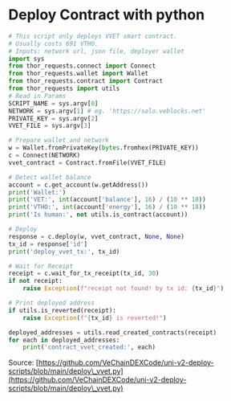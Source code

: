 # Deploy Contract with python

```python
# This script only deploys VVET smart contract.
# Usually costs 691 VTHO.
# Inputs: network url, json file, deployer wallet
import sys
from thor_requests.connect import Connect
from thor_requests.wallet import Wallet
from thor_requests.contract import Contract
from thor_requests import utils
# Read in Params
SCRIPT_NAME = sys.argv[0]
NETWORK = sys.argv[1] # eg. 'https://solo.veblocks.net'
PRIVATE_KEY = sys.argv[2]
VVET_FILE = sys.argv[3]

# Prepare wallet and network
w = Wallet.fromPrivateKey(bytes.fromhex(PRIVATE_KEY))
c = Connect(NETWORK)
vvet_contract = Contract.fromFile(VVET_FILE)

# Detect wallet balance
account = c.get_account(w.getAddress())
print('Wallet:')
print('VET:', int(account['balance'], 16) / (10 ** 18))
print('VTHO:', int(account['energy'], 16) / (10 ** 18))
print('Is human:', not utils.is_contract(account))

# Deploy
response = c.deploy(w, vvet_contract, None, None)
tx_id = response['id']
print('deploy_vvet_tx:', tx_id)

# Wait for Receipt
receipt = c.wait_for_tx_receipt(tx_id, 30)
if not receipt:
    raise Exception(f"receipt not found! by tx id: {tx_id}")

# Print deployed address
if utils.is_reverted(receipt):
    raise Exception(f"{tx_id} is reverted!")

deployed_addresses = utils.read_created_contracts(receipt)
for each in deployed_addresses:
    print('contract_vvet_created:', each)
```

Source: [https://github.com/VeChainDEXCode/uni-v2-deploy-scripts/blob/main/deploy\_vvet.py](https://github.com/VeChainDEXCode/uni-v2-deploy-scripts/blob/main/deploy\_vvet.py)